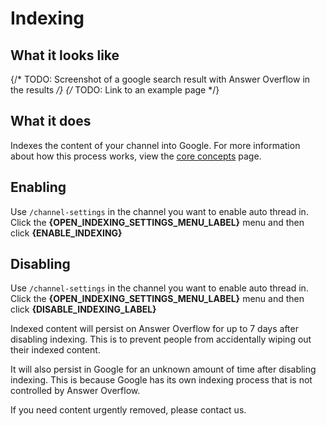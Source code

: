 # Indexing

## What it looks like

{/* TODO: Screenshot of a google search result with Answer Overflow in the results */}
{/* TODO: Link to an example page */}

## What it does

Indexes the content of your channel into Google. For more information about how this process works, view the [core concepts](/core-concepts) page.

## Enabling


Use `/channel-settings` in the channel you want to enable auto thread in. Click the **{OPEN_INDEXING_SETTINGS_MENU_LABEL}** menu and then click **{ENABLE_INDEXING}**


## Disabling

Use `/channel-settings` in the channel you want to enable auto thread in. Click the **{OPEN_INDEXING_SETTINGS_MENU_LABEL}** menu and then click **{DISABLE_INDEXING_LABEL}**


<Callout type="warning">
  Indexed content will persist on Answer Overflow for up to 7 days after disabling indexing. This is to prevent people from accidentally wiping out their indexed content.

  It will also persist in Google for an unknown amount of time after disabling indexing. This is because Google has its own indexing process that is not controlled by Answer Overflow.

  If you need content urgently removed, please contact us.
</Callout>
